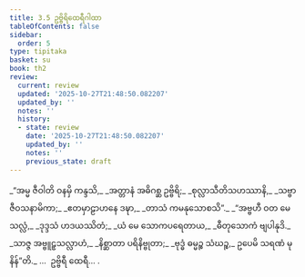 ```yaml
---
title: 3.5 ဥဗ္ဗိရိထေရီဂါထာ
tableOfContents: false
sidebar:
  order: 5
type: tipitaka
basket: su
book: th2
review:
  current: review
  updated: '2025-10-27T21:48:50.082207'
  updated_by: ''
  notes: ''
  history:
  - state: review
    date: '2025-10-27T21:48:50.082207'
    updated_by: ''
    notes: ''
    previous_state: draft
---
```



<ReviewStatus review={frontmatter.review} showDetails={true} />

<HypothesisAnnotation frontmatter={frontmatter} />

<DynamicBreadcrumb />

<Division number="51" book="th2" e="ch" v="19" p="385">

<Paragraph number="86" type="verses" book="th2">
_“အမ္မ ဇီဝါတိ ဝနမှိ ကန္ဒသိ,_  
_အတ္တာနံ အဓိဂစ္ဆ ဥဗ္ဗိရိ;_  
_စုလ္လာသီတိသဟဿာနိ,_  
_သဗ္ဗာ ဇီဝသနာမိကာ;_  
_ဧတမှာဠာဟနေ ဒဍ္ဎာ,_  
_တာသံ ကမနုသောစသိ”._  

</Paragraph>

</Division>
<Division number="52" book="th2" e="ch" v="19" p="385">

<Paragraph number="87" type="verses" book="th2">
_“အဗ္ဗဟီ ဝတ မေ သလ္လံ,_  
_ဒုဒ္ဒသံ ဟဒယဿိတံ;_  
_ယံ မေ သောကပရေတာယ,_  
_ဓီတုသောကံ ဗျပါနုဒိ._  

</Paragraph>

</Division>
<Division number="53" book="th2" e="ch" v="19" p="385">

<Paragraph number="88" type="verses" book="th2">
_သာဇ္ဇ အဗ္ဗူဠှသလ္လာဟံ,_  
_နိစ္ဆာတာ ပရိနိဗ္ဗုတာ;_  
_ဗုဒ္ဓံ ဓမ္မဉ္စ သံဃဉ္စ,_  
ဥပေမိ သရဏံ မုနိန်”တိ._  


</Paragraph>
</Division>

<Paragraph number="89" type="center" book="th2">
…  ဥဗ္ဗိရီ ထေရီ… .
</Paragraph>